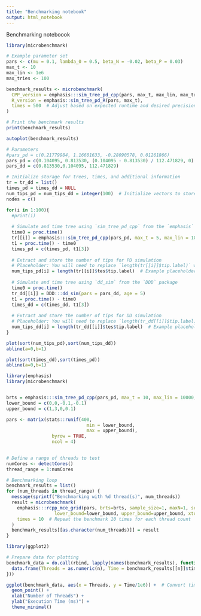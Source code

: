 ```yaml
---
title: "Benchmarking notebook"
output: html_notebook
---
```


Benchmarking noteboook


```r
library(microbenchmark)

# Example parameter set
pars <- c(mu = 0.1, lambda_0 = 0.5, beta_N = -0.02, beta_P = 0.03)
max_t <- 10
max_lin <- 1e6
max_tries <- 100

benchmark_results <- microbenchmark(
  CPP_version = emphasis:::sim_tree_pd_cpp(pars, max_t, max_lin, max_tries),
  R_version = emphasis::sim_tree_pd_R(pars, max_t),
  times = 500  # Adjust based on expected runtime and desired precision
)

# Print the benchmark results
print(benchmark_results)

autoplot(benchmark_results)

```




```r
# Parameters
#pars_pd = c(0.21779984, 1.16601633, -0.28090578, 0.01261866)
pars_pd = c(0.104095, 0.813530, (0.104095 - 0.813530) / 112.471829, 0)
pars_dd = c(0.813530,0.104095, 112.471829)

# Initialize storage for trees, times, and additional information
tr = tr_dd = list()
times_pd = times_dd = NULL
num_tips_pd = num_tips_dd = integer(100)  # Initialize vectors to store the number of tips
nodes = c()

for(i in 1:100){
  #print(i)
  
  # Simulate and time tree using `sim_tree_pd_cpp` from the `emphasis` package
  time0 = proc.time()
  tr[[i]] = emphasis:::sim_tree_pd_cpp(pars_pd, max_t = 5, max_lin = 10000, max_tries = 100)
  t1 = proc.time() - time0
  times_pd = c(times_pd, t1[3])
  
  # Extract and store the number of tips for PD simulation
  # Placeholder: You will need to replace `length(tr[[i]]$tip.label)` with the correct way to extract the number of tips
  num_tips_pd[i] = length(tr[[i]]$tes$tip.label)  # Example placeholder
  
  # Simulate and time tree using `dd_sim` from the `DDD` package
  time0 = proc.time()
  tr_dd[[i]] = DDD:::dd_sim(pars = pars_dd, age = 5)
  t1 = proc.time() - time0
  times_dd = c(times_dd, t1[3])
  
  # Extract and store the number of tips for DD simulation
  # Placeholder: You will need to replace `length(tr_dd[[i]]$tip.label)` with the correct way to extract the number of tips
  num_tips_dd[i] = length(tr_dd[[i]]$tes$tip.label)  # Example placeholder
}


```


```r
plot(sort(num_tips_pd),sort(num_tips_dd))
abline(a=0,b=1)
```


```r
plot(sort(times_dd),sort(times_pd))
abline(a=0,b=1)
```



```r
library(emphasis)
library(microbenchmark)


brts = emphasis:::sim_tree_pd_cpp(pars_pd, max_t = 10, max_lin = 10000, max_tries = 1)$brts
lower_bound = c(0,0,-0.1,-0.1)  
upper_bound = c(1,3,0,0.1) 

pars <- matrix(stats::runif(400,
                              min = lower_bound,
                              max = upper_bound),
                 byrow = TRUE,
                 ncol = 4)
  

# Define a range of threads to test
numCores <- detectCores()
thread_range = 1:numCores

# Benchmarking loop
benchmark_results = list()
for (num_threads in thread_range) {
  message(sprintf("Benchmarking with %d thread(s)", num_threads))
  result = microbenchmark(
    emphasis:::rcpp_mce_grid(pars, brts=brts, sample_size=1, maxN=1, soc=2, max_missing=1e+6, max_lambda=1e+6,
                  lower_bound=lower_bound, upper_bound=upper_bound, xtol_rel=0.01, num_threads=num_threads),
    times = 10  # Repeat the benchmark 10 times for each thread count
  )
  benchmark_results[[as.character(num_threads)]] = result
}

```


```r

library(ggplot2)

# Prepare data for plotting
benchmark_data = do.call(rbind, lapply(names(benchmark_results), function(n) {
  data.frame(Threads = as.numeric(n), Time = benchmark_results[[n]]$time)
}))

ggplot(benchmark_data, aes(x = Threads, y = Time/1e6)) +  # Convert time to milliseconds
  geom_point() +
  xlab("Number of Threads") +
  ylab("Execution Time (ms)") +
  theme_minimal()

```




